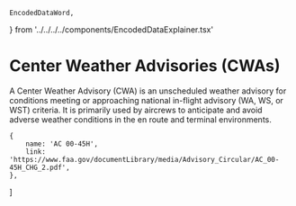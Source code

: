     EncodedDataWord,
} from '../../../../components/EncodedDataExplainer.tsx'


# Center Weather Advisories (CWAs)

A Center Weather Advisory (CWA) is an unscheduled weather advisory for
conditions meeting or approaching national in-flight advisory (WA, WS, or WST)
criteria. It is primarily used by aircrews to anticipate and avoid adverse
weather conditions in the en route and terminal environments.

    {
        name: 'AC 00-45H',
        link: 'https://www.faa.gov/documentLibrary/media/Advisory_Circular/AC_00-45H_CHG_2.pdf',
    },
]
